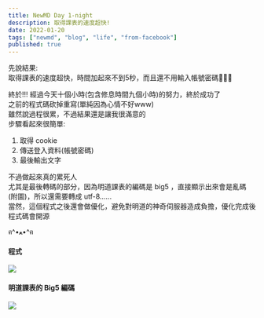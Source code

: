 ```yaml
---
title: NewMD Day 1-night
description: 取得課表的速度超快!
date: 2022-01-20
tags: ["newmd", "blog", "life", "from-facebook"]
published: true
---
```


先說結果:  
取得課表的速度超快，時間加起來不到5秒，而且還不用輸入帳號密碼🎉🎉🎉

終於!!!
經過今天十個小時(包含修息時間九個小時)的努力，終於成功了  
之前的程式碼砍掉重寫(單純因為心情不好www)  
雖然說過程很累，不過結果還是讓我很滿意的  
步驟看起來很簡單:
1. 取得 cookie
2. 傳送登入資料(帳號密碼)
3. 最後輸出文字

不過做起來真的累死人  
尤其是最後轉碼的部分，因為明道課表的編碼是 big5 ，直接顯示出來會是亂碼 (附圖)，所以還需要轉成 utf-8......  
當然，這個程式之後還會做優化，避免對明道的神奇伺服器造成負擔，優化完成後程式碼會開源  

ฅ^•ﻌ•^ฅ

#### 程式
![](https://i.ibb.co/BC3yvVq/image.png)

#### 明道課表的 Big5 編碼
![](https://i.ibb.co/z4XJkmq/image.png)